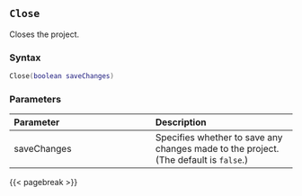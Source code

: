 ## `Close` {#batch-close}

Closes the project.

### Syntax {-}

``` .lua
Close(boolean saveChanges)
```

### Parameters {-}

**Parameter** | **Description**
| :-- | :-- |
saveChanges | Specifies whether to save any changes made to the project. (The default is `false`.)

{{< pagebreak >}}
